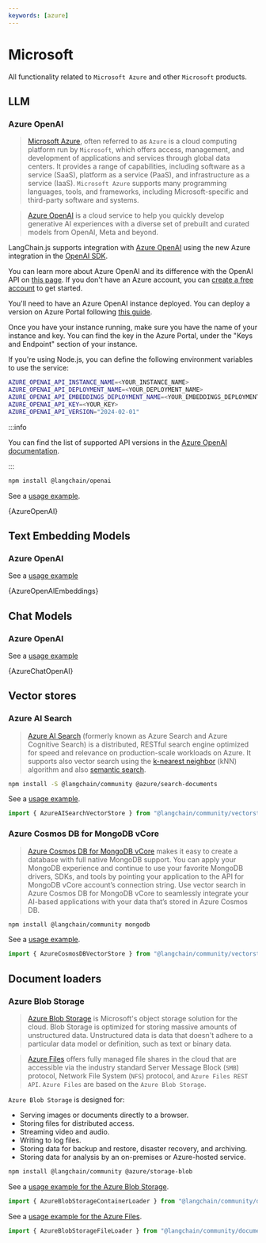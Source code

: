 ```yaml
---
keywords: [azure]
---
```



# Microsoft

All functionality related to `Microsoft Azure` and other `Microsoft` products.

## LLM

### Azure OpenAI

> [Microsoft Azure](https://en.wikipedia.org/wiki/Microsoft_Azure), often referred to as `Azure` is a cloud computing platform run by `Microsoft`, which offers access, management, and development of applications and services through global data centers. It provides a range of capabilities, including software as a service (SaaS), platform as a service (PaaS), and infrastructure as a service (IaaS). `Microsoft Azure` supports many programming languages, tools, and frameworks, including Microsoft-specific and third-party software and systems.

> [Azure OpenAI](https://azure.microsoft.com/products/ai-services/openai-service/) is a cloud service to help you quickly develop generative AI experiences with a diverse set of prebuilt and curated models from OpenAI, Meta and beyond.

LangChain.js supports integration with [Azure OpenAI](https://azure.microsoft.com/products/ai-services/openai-service/) using the new Azure integration in the [OpenAI SDK](https://github.com/openai/openai-node).

You can learn more about Azure OpenAI and its difference with the OpenAI API on [this page](https://learn.microsoft.com/azure/ai-services/openai/overview). If you don't have an Azure account, you can [create a free account](https://azure.microsoft.com/free/) to get started.

You'll need to have an Azure OpenAI instance deployed. You can deploy a version on Azure Portal following [this guide](https://learn.microsoft.com/azure/ai-services/openai/how-to/create-resource?pivots=web-portal).

Once you have your instance running, make sure you have the name of your instance and key. You can find the key in the Azure Portal, under the "Keys and Endpoint" section of your instance.

If you're using Node.js, you can define the following environment variables to use the service:

```bash
AZURE_OPENAI_API_INSTANCE_NAME=<YOUR_INSTANCE_NAME>
AZURE_OPENAI_API_DEPLOYMENT_NAME=<YOUR_DEPLOYMENT_NAME>
AZURE_OPENAI_API_EMBEDDINGS_DEPLOYMENT_NAME=<YOUR_EMBEDDINGS_DEPLOYMENT_NAME>
AZURE_OPENAI_API_KEY=<YOUR_KEY>
AZURE_OPENAI_API_VERSION="2024-02-01"
```

:::info

You can find the list of supported API versions in the [Azure OpenAI documentation](https://learn.microsoft.com/azure/ai-services/openai/reference).

:::


<IntegrationInstallTooltip></IntegrationInstallTooltip>

```bash npm2yarn
npm install @langchain/openai
```

See a [usage example](/docs/integrations/llms/azure).



<UnifiedModelParamsTooltip></UnifiedModelParamsTooltip>

<CodeBlock language="typescript">{AzureOpenAI}</CodeBlock>

## Text Embedding Models

### Azure OpenAI

See a [usage example](/docs/integrations/text_embedding/azure_openai)


<UnifiedModelParamsTooltip></UnifiedModelParamsTooltip>

<CodeBlock language="typescript">{AzureOpenAIEmbeddings}</CodeBlock>

## Chat Models

### Azure OpenAI

See a [usage example](/docs/integrations/chat/azure)


<UnifiedModelParamsTooltip></UnifiedModelParamsTooltip>

<CodeBlock language="typescript">{AzureChatOpenAI}</CodeBlock>

## Vector stores

### Azure AI Search

> [Azure AI Search](https://azure.microsoft.com/products/ai-services/ai-search) (formerly known as Azure Search and Azure Cognitive Search) is a distributed, RESTful search engine optimized for speed and relevance on production-scale workloads on Azure. It supports also vector search using the [k-nearest neighbor](https://en.wikipedia.org/wiki/Nearest_neighbor_search) (kNN) algorithm and also [semantic search](https://learn.microsoft.com/azure/search/semantic-search-overview).

<IntegrationInstallTooltip></IntegrationInstallTooltip>

```bash npm2yarn
npm install -S @langchain/community @azure/search-documents
```

See a [usage example](/docs/integrations/vectorstores/azure_aisearch).

```typescript
import { AzureAISearchVectorStore } from "@langchain/community/vectorstores/azure_aisearch";
```

### Azure Cosmos DB for MongoDB vCore

> [Azure Cosmos DB for MongoDB vCore](https://learn.microsoft.com/en-us/azure/cosmos-db/mongodb/vcore/) makes it easy to create a database with full native MongoDB support. You can apply your MongoDB experience and continue to use your favorite MongoDB drivers, SDKs, and tools by pointing your application to the API for MongoDB vCore account’s connection string. Use vector search in Azure Cosmos DB for MongoDB vCore to seamlessly integrate your AI-based applications with your data that’s stored in Azure Cosmos DB.

<IntegrationInstallTooltip></IntegrationInstallTooltip>

```bash npm2yarn
npm install @langchain/community mongodb
```

See a [usage example](/docs/integrations/vectorstores/azure_cosmosdb).

```typescript
import { AzureCosmosDBVectorStore } from "@langchain/community/vectorstores/azure_cosmosdb";
```

## Document loaders

### Azure Blob Storage

> [Azure Blob Storage](https://learn.microsoft.com/azure/storage/blobs/storage-blobs-introduction) is Microsoft's object storage solution for the cloud. Blob Storage is optimized for storing massive amounts of unstructured data. Unstructured data is data that doesn't adhere to a particular data model or definition, such as text or binary data.

> [Azure Files](https://learn.microsoft.com/azure/storage/files/storage-files-introduction) offers fully managed
> file shares in the cloud that are accessible via the industry standard Server Message Block (`SMB`) protocol,
> Network File System (`NFS`) protocol, and `Azure Files REST API`. `Azure Files` are based on the `Azure Blob Storage`.

`Azure Blob Storage` is designed for:

- Serving images or documents directly to a browser.
- Storing files for distributed access.
- Streaming video and audio.
- Writing to log files.
- Storing data for backup and restore, disaster recovery, and archiving.
- Storing data for analysis by an on-premises or Azure-hosted service.

<IntegrationInstallTooltip></IntegrationInstallTooltip>

```bash npm2yarn
npm install @langchain/community @azure/storage-blob
```

See a [usage example for the Azure Blob Storage](/docs/integrations/document_loaders/web_loaders/azure_blob_storage_container).

```typescript
import { AzureBlobStorageContainerLoader } from "@langchain/community/document_loaders/web/azure_blob_storage_container";
```

See a [usage example for the Azure Files](/docs/integrations/document_loaders/web_loaders/azure_blob_storage_file).

```typescript
import { AzureBlobStorageFileLoader } from "@langchain/community/document_loaders/web/azure_blob_storage_file";
```
